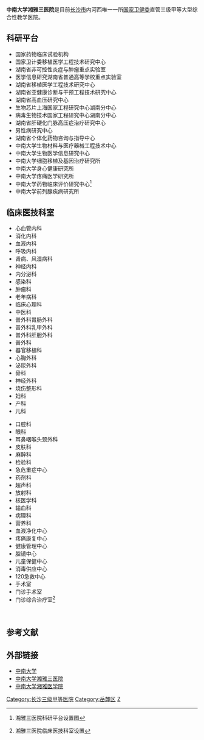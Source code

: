 {{multiple issues|
{{inappropriate tone|time=2014-06-19T12:39:24+00:00}}
{{primarysources|time=2014-06-19T12:39:24+00:00}}
{{refimprove|time=2014-06-19T12:39:24+00:00}}
}}
{{Pathnav|中华人民共和国教育部|中南大学}}
{{Hospital Clinic Information
|name                          = 中南大学湘雅三医院
|else_name                     = The Third Xiangya Hospital of Central South University
|logo                          = [[File:湘雅三医院院徽.png|230px]]
| image       = 中南大学湘雅医学院新校区 湘雅三医院.jpg
| alt         = 
| image_size  = 300
| caption     = 湘雅三医院西侧是[[湘雅医学院|湘雅医学院]]新校区
|abbreviated_name              = 湘雅三医院、湘雅附三
|open_date                     = 1989年
|closing_date                  =
|area                          = 
|location                      = {{CHN}}[[湖南省|湖南省]][[长沙市|长沙市]][[岳麓区|岳麓区]]桐梓坡路138号
|coordinates = {{coord|28.22394|112.93957|display=inline,title}}
|telephone_no                  = {{tel|86|731|88618508}}
|Division_of_medical_liability = [[三级甲等医院|三级甲等医院]]
|sickbed                       = 2200张
|special_medical               = 移植医学、微创医学等
|key_people                    = 陈方平（院长）<br />罗爱静（党委书记）
|manager                       = 
|num_employees                 = 2500多人
|homepage                      = http://www.xy3yy.com/
|footnotes                     = 
|width                         = 
}}
'''中南大学湘雅三医院'''是目前[[长沙市|长沙市]]内河西唯一一所[[国家卫健委|国家卫健委]]直管三级甲等大型综合性教学医院。

==科研平台==
*国家药物临床试验机构
*国家卫计委移植医学工程技术研究中心
*湖南省非可控性炎症与肿瘤重点实验室
*医学信息研究湖南省普通高等学校重点实验室
*湖南省移植医学工程技术研究中心
*湖南省亚健康诊断与干预工程技术研究中心
*湖南省高血压研究中心
*生物芯片上海国家工程研究中心湖南分中心
*病毒生物技术国家工程研究中心湖南分中心
*湖南省肝硬化门脉高压症治疗研究中心
*男性病研究中心
*湖南省个体化药物咨询与指导中心
*中南大学生物材料与医疗器械工程技术中心
*中南大学生物医学信息研究中心
*中南大学细胞移植及基因治疗研究所
*中南大学身心健康研究所
*中南大学疼痛医学研究所
*中南大学药物临床评价研究中心<ref>{{cite web|url=http://www.xy3yy.com/yygl/jgsz/|title=中南大学湘雅三医院|access-date=2014-06-19|archive-url=https://web.archive.org/web/20140601160237/http://www.xy3yy.com/yygl/jgsz/|archive-date=2014-06-01|dead-url=yes}}湘雅三医院科研平台设置图</ref>
*中南大学前列腺疾病研究所

==临床医技科室==
{{col-begin}}
{{col-2}}
*心血管内科
*消化内科
*血液内科
*呼吸内科
*肾病、风湿病科
*神经内科
*内分泌科
*感染科
*肿瘤科
*老年病科
*临床心理科
*中医科
*普外科胃肠外科
*普外科乳甲外科
*普外科肝胆外科
*普外科
*器官移植科
*心胸外科
*泌尿外科
*骨科
*神经外科
*烧伤整形科
*妇科
*产科
*儿科
{{col-2}}
*口腔科
*眼科
*耳鼻咽喉头颈外科
*皮肤科
*麻醉科
*检验科
*急危重症中心
*药剂科
*超声科
*放射科
*核医学科
*输血科
*病理科
*营养科
*血液净化中心
*疼痛康复中心
*健康管理中心
*腔镜中心
*儿童保健中心
*消毒供应中心
*120急救中心
*手术室
*门诊手术室
*门诊综合治疗室<ref>{{cite web|url=http://www.xy3yy.com/yygl/jgsz/6266.html|title=中南大学湘雅三医院|access-date=2014-06-19|archive-url=https://web.archive.org/web/20130923130704/http://www.xy3yy.com/yygl/jgsz/6266.html|archive-date=2013-09-23|dead-url=yes}}湘雅三医院临床医技科室设置</ref>
{{col-end}}
<br />

==参考文献==
{{reflist}}

==外部链接==
*[http://www.csu.edu.cn 中南大学]{{Wayback|url=http://www.csu.edu.cn/ |date=20100523061011 }}
*[https://web.archive.org/web/20140529231450/http://www.xy3yy.com/ 中南大学湘雅三医院]
*[https://web.archive.org/web/20060428120358/http://xysm.net/ 中南大学湘雅医学院]

{{中南大学}}
{{中华人民共和国国家卫生健康委员会直属（管理）医院}}
[[Category:长沙三级甲等医院|Category:长沙三级甲等医院]]
[[Category:岳麓区|Category:岳麓区]]
[[Category:中华人民共和国国家卫生健康委员会直属（管理）医院|Z]]